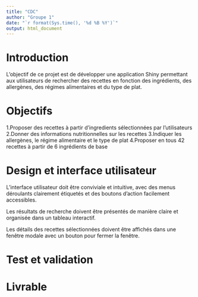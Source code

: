 ```yaml
---
title: "CDC"
author: "Groupe 1"
date: "`r format(Sys.time(), '%d %B %Y')`"
output: html_document
---
```


# Introduction 

L'objectif de ce projet est de développer une application Shiny permettant aux utilisateurs de rechercher des recettes en fonction des ingrédients, des allergènes, des régimes alimentaires et du type de plat.

# Objectifs

1.Proposer des recettes à partir d'ingredients sélectionnées par l'utilisateurs
2.Donner des informations nutritionnelles sur les recettes
3.Indiquer les allergènes, le régime alimentaire et le type de plat
4.Proposer en tous 42 recettes à partir de 6 ingrédients de base

# Design et interface utilisateur

L'interface utilisateur doit être conviviale et intuitive, avec des menus déroulants clairement étiquetés et des boutons d'action facilement accessibles.

Les résultats de recherche doivent être présentés de manière claire et organisée dans un tableau interactif.

Les détails des recettes sélectionnées doivent être affichés dans une fenêtre modale avec un bouton pour fermer la fenêtre.

# Test et validation

# Livrable

